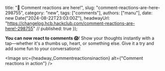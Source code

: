   title: "🎉 Comment reactions are here!",
  slug: "comment-reactions-are-here-298755",
  category: "new",
  tags: ["comments"],
  authors: ["manu"],
  date: new Date("2024-08-22T23:03:00Z"),
  headwayUrl: "https://changelog.hcb.hackclub.com/comment-reactions-are-here!-298755" // published: true
});

**You can now react to comments 😱**! Show your thoughts instantly with a tap—whether it's a thumbs up, heart, or something else. Give it a try and add some fun to your conversations!




      
<Image src={headway_Commentreactionsinaction} alt={"Comment reactions in action"} />

